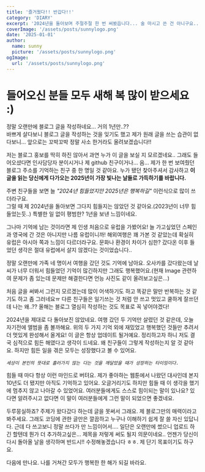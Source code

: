 ```yaml
---
title: '즐거웠다!! 반갑다!!'
category: 'DIARY'
excerpt: '2024년을 돌아보며 주절주절 한 번 써봤읍니다... 술 마시고 쓴 건 아니구요..ㅎㅎ 근데 다 쓰고보니 술을 마신 것과 같은... 쓰다 만 것과 같은..'
coverImage: '/assets/posts/sunnylogo.png'
date: '2025-01-01'
author:
  name: sunny
  picture: '/assets/posts/sunnylogo.png'
ogImage:
  url: '/assets/posts/sunnylogo.png'
---
```


# 들어오신 분들 모두 새해 복 많이 받으세요 :)

정말 오랜만에 블로그 글을 작성하네요... 거의 1년만..??<br />
바쁘게 살다보니 블로그 글을 작성하는 것을 잊기도 했고 제가 원래 글을 쓰는 습관이 없다보니... 앞으로는 꼬박꼬박 정말 사소
한거라도 올려보겠습니다!!

저는 블로그 홍보를 딱히 하진 않아서 과연 누가 이 글을 보실 지 모르겠네요.. 그래도 들어오셨다면 인사담당자 분이시거나 제 github 친구이거나... 음... 제가 한 번 보여줬던
블로그 주소를 기억하는 친구 중 한 명일 것 같아요. 누가 됐던 찾아주셔서 감사하고 **이 글을 읽는 당신에게 다가오는 2025년이 가장 빛나는 날들로 가득하기를 바랍니다.**

주변 친구들을 보면 늘 _"2024년 힘들었지만 2025년은 행복하길"_ 이런식으로 많이 쓰더라구요.<br />
그럴 때 제 2024년을 돌아보면 그다지 힘들지는 않았던 것 같아요.(2023년이 너무 힘들었는듯..) 특별한 일 없이 평범한? 1년을 보낸 느낌이네요.<br />

그나마 기억에 남는 것이라면 제 인생 처음으로 유럽을 가봤어요! 늘 가고싶었던 스페인과 영국에 간 것은 아니지만 나름 유럽이니까! 해외여행은 꽤 가본 것 같았는데
확실히 유럽은 아시아 쪽과 느낌이 다르더라구요. 문화나 환경이 차이가 심한? 갔다온 이후 들었던 생각은 절대 유럽에서 살지 않겠다는 것이었습니다..

정말 오랜만에 가족 네 명이서 여행을 갔던 것도 기억에 남아요. 오사카를 갔다왔는데 날씨가 너무 더워서 힘들었던 기억이 많긴하지만 그래도 행복했어요.(현재 Image 관련하여 문제가 좀 있는데 문제만 해결한다면 언능 사진도 같이 올려보고싶은...)

처음 글을 써봐서 그런지 모르겠는데 많이 어색하기도 하고 똑같은 말만 반복하는 것 같기도 하고 좀 그러네요ㅠ 다른 친구들은 일기쓰는 것 처럼 안 쓰고 멋있고 쿨하게 잘쓰던데 나는 왜..?? 올해는 블로그 열심히 작성하는 것도 목표로 꼭 넣어야겠다!

2024년을 제대로 다 돌아보진 않았네요. 여행 갔던 두 기억만 살렸던 것 같은데,
오늘 자기전에 앨범을 좀 볼까해요. 위의 두 가지 기억 외에 재밌었고 행복했던 것들만
추려서 더 멋있게 완성해서 올게요! 이 글은 항상 업데이트 될거예요.
정리하고자 하니 저도 결국 심적으로 힘든 해였다고 생각이 드네요. 왜 친구들이 그렇게 작성하는지 알 것 같아요.
하지만 힘든 일을 겪은 모두는 성장했다고 볼 수 있어요.

_`세상이 본인의 뜻대로 흘러가지 않는 다는 것을 깨달았을 때가 성장하는 타이밍이다.`_

힘들 때 마다 항상 이런 마인드로 버텨요. 제가 좋아하는 웹툰에서 나왔던 대사인데 본지 10년도 더 됐지만 아직도 기억하고 있어요.
오글거리기도 하지만 힘들 때 이 생각을 했기에 멈추지 않고 나아갈 수 있었어요. 여러분들에게도 스스로 힘이되는 말이 있나요?
있다면 알려주시고 없다면 이 말이 여러분들에게 그런 말이 되었으면 좋겠네요.

두루뭉실하죠? 주제가 왔다갔다 하는데 글을 못써서 그래요. 제 블로그만의 매력이라고 봐주세요. 그래도 코딩에 관한 글만은 깔끔하고 누구나 이해하기 쉽게 잘 쓸 자신 있답니다.
근데 다 쓰고보니 정말 쓰다가 만 느낌이어서.... 일단은 오랜만에 썼으니 업로드 하긴 할텐데 뭔가 더 추가하고싶은... 제목을 저렇게 써도 될지 의문이네요.. 언젠가 당신이 다시 돌아올 날을
생각하며 반드시!! 수정해놓겠습니다 ㅎㅎ. 제 단기 목표이기도 하구요.

다음에 만나요. 나를 거쳐간 모두가 행복한 한 해가 되길 바라요.
